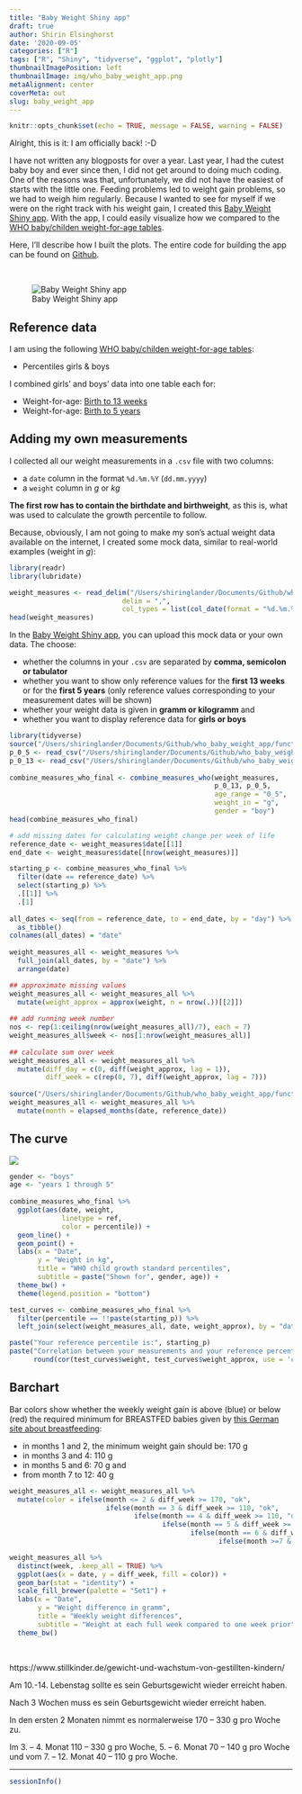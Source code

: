```yaml
---
title: "Baby Weight Shiny app"
draft: true
author: Shirin Elsinghorst
date: '2020-09-05'
categories: ["R"]
tags: ["R", "Shiny", "tidyverse", "ggplot", "plotly"]
thumbnailImagePosition: left
thumbnailImage: img/who_baby_weight_app.png
metaAlignment: center
coverMeta: out
slug: baby_weight_app
---
```


```r
knitr::opts_chunk$set(echo = TRUE, message = FALSE, warning = FALSE)
```

Alright, this is it: I am officially back! :-D

I have not written any blogposts for over a year. Last year, I had the cutest baby boy and ever since then, I did not get around to doing much coding. One of the reasons was that, unfortunately, we did not have the easiest of starts with the little one. Feeding problems led to weight gain problems, so we had to weigh him regularly. Because I wanted to see for myself if we were on the right track with his weight gain, I created this [Baby Weight Shiny app](https://shiring.shinyapps.io/who_baby_weight/). With the app, I could easily visualize how we compared to the [WHO baby/childen weight-for-age tables](https://www.who.int/childgrowth/standards/weight_for_age/en/).

Here, I'll describe how I built the plots. The entire code for building the app can be found on [Github](https://github.com/ShirinG/who_baby_weight_app).

<br>

![Baby Weight Shiny app](https://shirinsplayground.netlify.app/img/who_baby_weight_app.png)

## Reference data

I am using the following [WHO baby/childen weight-for-age tables](https://www.who.int/childgrowth/standards/weight_for_age/en/):

- Percentiles girls & boys

I combined girls' and boys' data into one table each for:

- Weight-for-age: [Birth to 13 weeks](https://github.com/ShirinG/who_baby_weight_app/blob/master/p_0_13.csv)
- Weight-for-age: [Birth to 5 years](https://github.com/ShirinG/who_baby_weight_app/blob/master/p_0_5.csv)

## Adding my own measurements

I collected all our weight measurements in a `.csv` file with two columns:

- a `date` column in the format `%d.%m.%Y` (`dd.mm.yyyy`)
- a `weight` column in *g* or *kg*

**The first row has to contain the birthdate and birthweight**, as this is, what was used to calculate the growth percentile to follow. 

Because, obviously, I am not going to make my son's actual weight data available on the internet, I created some mock data, similar to real-world examples (weight in *g*):

```r
library(readr)
library(lubridate)

weight_measures <- read_delim("/Users/shiringlander/Documents/Github/who_baby_weight_app/data/weight_measures.csv",
                            delim = ",",
                            col_types = list(col_date(format = "%d.%m.%Y"), col_double()))
head(weight_measures)
```

In the [Baby Weight Shiny app](https://shiring.shinyapps.io/who_baby_weight/), you can upload this mock data or your own data. The choose:

- whether the columns in your `.csv` are separated by **comma, semicolon or tabulator**
- whether you want to show only reference values for the **first 13 weeks** or for the **first 5 years** (only reference values corresponding to your measurement dates will be shown)
- whether your weight data is given in **gramm or kilogramm** and
- whether you want to display reference data for **girls or boys**

```r
library(tidyverse)
source("/Users/shiringlander/Documents/Github/who_baby_weight_app/functions/combine_measures.R")
p_0_5 <- read_csv("/Users/shiringlander/Documents/Github/who_baby_weight_app/data/p_0_5.csv")
p_0_13 <- read_csv("/Users/shiringlander/Documents/Github/who_baby_weight_app/data/p_0_13.csv")
        
combine_measures_who_final <- combine_measures_who(weight_measures, 
                                                   p_0_13, p_0_5,
                                                   age_range = "0_5",
                                                   weight_in = "g",
                                                   gender = "boy")
head(combine_measures_who_final)
```

```r
# add missing dates for calculating weight change per week of life
reference_date <- weight_measures$date[[1]]
end_date <- weight_measures$date[[nrow(weight_measures)]]

starting_p <- combine_measures_who_final %>% 
  filter(date == reference_date) %>%
  select(starting_p) %>%
  .[[1]] %>%
  .[1]
        
all_dates <- seq(from = reference_date, to = end_date, by = "day") %>%
  as_tibble()
colnames(all_dates) = "date"
        
weight_measures_all <- weight_measures %>%
  full_join(all_dates, by = "date") %>%
  arrange(date)

## approximate missing values
weight_measures_all <- weight_measures_all %>%
  mutate(weight_approx = approx(weight, n = nrow(.))[[2]])
        
## add running week number
nos <- rep(1:ceiling(nrow(weight_measures_all)/7), each = 7)
weight_measures_all$week <- nos[1:nrow(weight_measures_all)]
        
## calculate sum over week
weight_measures_all <- weight_measures_all %>%
  mutate(diff_day = c(0, diff(weight_approx, lag = 1)),
         diff_week = c(rep(0, 7), diff(weight_approx, lag = 7)))
        
source("/Users/shiringlander/Documents/Github/who_baby_weight_app/functions/elapsed_months.R")
weight_measures_all <- weight_measures_all %>%
  mutate(month = elapsed_months(date, reference_date))
```

## The curve

![](https://shirinsplayground.netlify.app/img/baby_weight_curve.png)


```r
gender <- "boys"
age <- "years 1 through 5"
        
combine_measures_who_final %>%
  ggplot(aes(date, weight,
             linetype = ref,
             color = percentile)) +
  geom_line() +
  geom_point() +
  labs(x = "Date",
       y = "Weight in kg",
       title = "WHO child growth standard percentiles",
       subtitle = paste("Shown for", gender, age)) +
  theme_bw() +
  theme(legend.position = "bottom")
```

```r
test_curves <- combine_measures_who_final %>%
  filter(percentile == !!paste(starting_p)) %>%
  left_join(select(weight_measures_all, date, weight_approx), by = "date")

paste("Your reference percentile is:", starting_p)
paste("Correlation between your measurements and your reference percentile is:",
      round(cor(test_curves$weight, test_curves$weight_approx, use = 'complete.obs'), digits = 5))
```

## Barchart

Bar colors show whether the weekly weight gain is above (blue) or below (red) the required minimum for BREASTFED babies given by [this German site about breastfeeding](https://www.stillkinder.de/gewicht-und-wachstum-von-gestillten-kindern/):

- in months 1 and 2, the minimum weight gain should be: 170 g
- in months 3 and 4: 110 g
- in months 5 and 6: 70 g and 
- from month 7 to 12: 40 g

```r
weight_measures_all <- weight_measures_all %>%
  mutate(color = ifelse(month <= 2 & diff_week >= 170, "ok",
                        ifelse(month == 3 & diff_week >= 110, "ok",
                               ifelse(month == 4 & diff_week >= 110, "ok",
                                      ifelse(month == 5 & diff_week >= 70, "ok",
                                             ifelse(month == 6 & diff_week >= 70, "ok",
                                                    ifelse(month >=7 & diff_week >= 40, "ok", "low")))))))
```

```r
weight_measures_all %>%
  distinct(week, .keep_all = TRUE) %>%
  ggplot(aes(x = date, y = diff_week, fill = color)) +
  geom_bar(stat = "identity") +
  scale_fill_brewer(palette = "Set1") +
  labs(x = "Date",
       y = "Weight difference in gramm",
       title = "Weekly weight differences",
       subtitle = "Weight at each full week compared to one week prior") +
  theme_bw()
```

    
<br>

https://www.stillkinder.de/gewicht-und-wachstum-von-gestillten-kindern/

Am 10.-14. Lebenstag sollte es sein Geburtsgewicht wieder erreicht haben.

Nach 3 Wochen muss es sein Geburtsgewicht wieder erreicht haben.

In den ersten 2 Monaten nimmt es normalerweise 170 – 330 g pro Woche zu.

Im 3. – 4. Monat 110 – 330 g pro Woche, 5. – 6. Monat 70 – 140 g pro Woche und vom 7. – 12. Monat 40 – 110 g pro Woche.


---

```r
sessionInfo()
```


